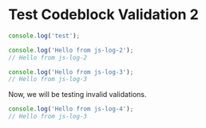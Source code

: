 # Test Codeblock Validation 2

```ts
console.log('test');
```

```js validationId="js-log-2" outputLines={2}
console.log('Hello from js-log-2');
// Hello from js-log-2
```

```js validationId="js-log-3" outputLines={2}
console.log('Hello from js-log-3');
// Hello from js-log-3
```

Now, we will be testing invalid validations.

```js validationId="js-log-4" outputLines={2}
console.log('Hello from js-log-4');
// Hello from js-log-3
```
